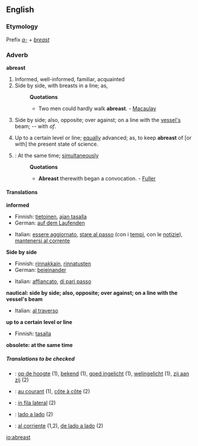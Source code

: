 ==English==

===Etymology===
Prefix ''[[a-]]'' + ''[[breast]]''
===Adverb===
'''abreast'''

#Informed, well-informed, familiar, acquainted
#Side by side, with breasts in a line; as,
#:'''Quotations'''
#:*Two men could hardly walk '''abreast'''. - [[Macaulay]]
#{{nautical}} Side by side; also, opposite; over against; on a line with the [[vessel's]] beam; -- with ''of''.
#Up to a certain level or line; [[equally]] advanced; as, to keep '''abreast''' of [or with] the present state of science.
#{{obsolete}}: At the same time; [[simultaneously]]
#:'''Quotations'''
#:*'''Abreast''' therewith began a convocation. - [[Fuller]]

====Translations====
'''informed'''
{{top}}
*Finnish: [[tietoinen]], [[ajan tasalla]]
*German: [[auf dem Laufenden]]
{{mid}}
*Italian: [[essere aggiornato]], [[stare al passo]] (con i [[tempi]], con le [[notizie]]), [[mantenersi al corrente]]
{{bottom}}

'''Side by side'''
{{top}}
*Finnish: [[rinnakkain]], [[rinnatusten]]
*German: [[beieinander]]
{{mid}}
*Italian: [[affiancato]], [[di pari passo]]
{{bottom}}

'''nautical: side by side; also, opposite; over against; on a line with the vessel's beam'''
{{top}}
*Italian: [[al traverso]]
{{mid}}
{{bottom}}

'''up to a certain level or line'''
{{top}}
*Finnish: [[tasalla]]
{{mid}}
{{bottom}}

'''obsolete: at the same time'''
{{top}}
{{mid}}
{{bottom}}

=====Translations to be checked=====
{{checktrans}}
*{{ttbc|Dutch}}: [[op de hoogte]] (1), [[bekend]] (1), [[goed ingelicht]] (1), [[welingelicht]] (1), [[zij aan zij]] (2)
*{{ttbc|French}}: [[au courant]] (1), [[côte à côte]] (2)
*{{ttbc|Interlingua}}: [[in fila lateral]] (2)
*{{ttbc|Portuguese}}: [[lado a lado]] (2)
*{{ttbc|Spanish}}: [[al corriente]] (1,2), [[de lado a lado]] (2)

[[io:abreast]]